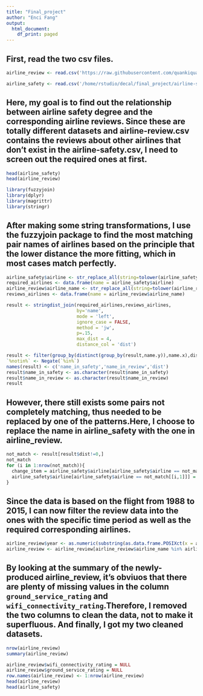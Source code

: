 ```yaml
---
title: "Final_project"
author: "Enci Fang"
output:
  html_document:
    df_print: paged
---
```


## First, read the two csv files.
```r
airline_review <- read.csv('https://raw.githubusercontent.com/quankiquanki/skytrax-reviews-dataset/master/data/airline.csv')
```  

```r
airline_safety <- read.csv('/home/rstudio/decal/final_project/airline-safety.csv')
```

## Here, my goal is to find out the relationship between airline safety degree and the corresponding airline reviews. Since these are totally different datasets and airline-review.csv contains the reviews about other airlines that don't exist in the airline-safety.csv, I need to screen out the required ones at first.
```r
head(airline_safety)
head(airline_review)
```

```r
library(fuzzyjoin)
library(dplyr)
library(magrittr)
library(stringr)
```
## After making some string transformations, I use the fuzzyjoin package to find the most matching pair names of airlines based on the principle that the lower distance the more fitting, which in most cases match perfectly.
```r
airline_safety$airline <- str_replace_all(string=tolower(airline_safety$airline), pattern="\\*", repl="")
required_airlines <- data.frame(name = airline_safety$airline)
airline_review$airline_name <- str_replace_all(string=tolower(airline_review$airline_name), pattern="-", repl=" ")
reviews_airlines <- data.frame(name = airline_review$airline_name)
```

```r
result <- stringdist_join(required_airlines,reviews_airlines,
                          by='name',
                          mode = 'left',
                          ignore_case = FALSE,
                          method = 'jw',
                          p=.15,
                          max_dist = 4,
                          distance_col = 'dist')

result <- filter(group_by(distinct(group_by(result,name.y)),name.x),dist == min(dist) & dist != 1.0)
`%notin%` <- Negate(`%in%`)
names(result) <- c('name_in_safety','name_in_review','dist')
result$name_in_safety <- as.character(result$name_in_safety)
result$name_in_review <- as.character(result$name_in_review)
result
```  
## However, there still exists some pairs not completely matching, thus needed to be replaced by one of the patterns.Here, I choose to replace the name in airline_safety with the one in airline_review.
```r
not_match <- result[result$dist!=0,]
not_match
for (i in 1:nrow(not_match)){
  change_item = airline_safety$airline[airline_safety$airline == not_match[[i,1]]]
  airline_safety$airline[airline_safety$airline == not_match[[i,1]]] = str_replace(change_item,change_item,not_match[[i,2]])
}
```  

## Since the data is based on the flight from 1988 to 2015,  I can now filter the review data into the ones with the specific time period as well as the required corresponding airlines.
```r
airline_review$year <- as.numeric(substring(as.data.frame.POSIXct(x = airline_review$date)[,1],1,4))
airline_review <- airline_review[airline_review$airline_name %in% airline_safety$airline & airline_review$year < 2015 & airline_review$year > 1988,]
```  

## By looking at the summary of the newly-produced airline_review, it's obviuos that there are plenty of missing values in the column `ground_service_rating` and `wifi_connectivity_rating`.Therefore, I removed the two columns to clean the data, not to make it superfluous. And finally, I got my two cleaned datasets.
```r
nrow(airline_review)
summary(airline_review)
```
```r
airline_review$wifi_connectivity_rating = NULL
airline_review$ground_service_rating = NULL
row.names(airline_review) <- 1:nrow(airline_review)
head(airline_review)
head(airline_safety)
```